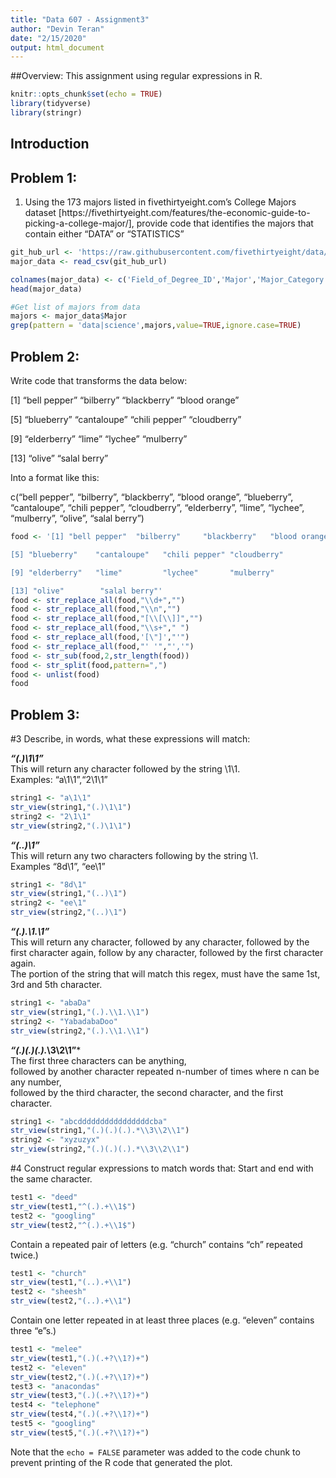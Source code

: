 ```yaml
---
title: "Data 607 - Assignment3"
author: "Devin Teran"
date: "2/15/2020"
output: html_document
---
```

##Overview: This assignment using regular expressions in R.

```r
knitr::opts_chunk$set(echo = TRUE)
library(tidyverse)
library(stringr)
```

## Introduction


## Problem 1:
1. Using the 173 majors listed in fivethirtyeight.com’s College Majors dataset [https://fivethirtyeight.com/features/the-economic-guide-to-picking-a-college-major/], provide code that identifies the majors that contain either "DATA" or "STATISTICS"
```r
git_hub_url <- 'https://raw.githubusercontent.com/fivethirtyeight/data/master/college-majors/majors-list.csv'
major_data <- read_csv(git_hub_url)
```

```r
colnames(major_data) <- c('Field_of_Degree_ID','Major','Major_Category')
head(major_data)
```

```r
#Get list of majors from data
majors <- major_data$Major
grep(pattern = 'data|science',majors,value=TRUE,ignore.case=TRUE)
```
## Problem 2:
Write code that transforms the data below:

[1] "bell pepper"  "bilberry"     "blackberry"   "blood orange"

[5] "blueberry"    "cantaloupe"   "chili pepper" "cloudberry"  

[9] "elderberry"   "lime"         "lychee"       "mulberry"    

[13] "olive"        "salal berry"

Into a format like this:

c("bell pepper", "bilberry", "blackberry", "blood orange", "blueberry", "cantaloupe", "chili pepper", "cloudberry", "elderberry", "lime", "lychee", "mulberry", "olive", "salal berry")

```r
food <- '[1] "bell pepper"  "bilberry"     "blackberry"   "blood orange"

[5] "blueberry"    "cantaloupe"   "chili pepper" "cloudberry"  

[9] "elderberry"   "lime"         "lychee"       "mulberry"    

[13] "olive"        "salal berry"'
food <- str_replace_all(food,"\\d+","")
food <- str_replace_all(food,"\\n","")
food <- str_replace_all(food,"[\\[\\]]","")
food <- str_replace_all(food,"\\s+"," ")
food <- str_replace_all(food,'[\"]',"'")
food <- str_replace_all(food,"' '","','")
food <- str_sub(food,2,str_length(food))
food <- str_split(food,pattern=",")
food <- unlist(food)
food
```
## Problem 3:
#3 Describe, in words, what these expressions will match:
  
***"(.)\1\1"***  
This will return any character followed by the string \1\1.  
Examples: "a\1\1","2\1\1"  
```r
string1 <- "a\1\1"
str_view(string1,"(.)\1\1")
string2 <- "2\1\1"
str_view(string2,"(.)\1\1")
```
  
***"(..)\1"***  
This will return any two characters following by the string \1.  
Examples "8d\1", "ee\1"
```r
string1 <- "8d\1"  
str_view(string1,"(..)\1")  
string2 <- "ee\1"  
str_view(string2,"(..)\1")  
```
  
***"(.).\\1.\\1"***  
This will return any character, 
followed by any character, 
followed by the first character again, 
follow by any character, 
followed by the first character again.  
The portion of the string that will match this regex, must have the same 1st, 3rd and 5th character.  
```r
string1 <- "abaDa"  
str_view(string1,"(.).\\1.\\1")  
string2 <- "YabadabaDoo"  
str_view(string2,"(.).\\1.\\1")  
```

***"(.)(.)(.).*\\3\\2\\1"***   
The first three characters can be anything,  
followed by another character repeated n-number of times where n can be any number,   
followed by the third character, the second character, and the first character.  
```r
string1 <- "abcddddddddddddddddcba"
str_view(string1,"(.)(.)(.).*\\3\\2\\1")
string2 <- "xyzuzyx"
str_view(string2,"(.)(.)(.).*\\3\\2\\1")
```
  
#4 Construct regular expressions to match words that:
Start and end with the same character.
```r
test1 <- "deed"
str_view(test1,"^(.).+\\1$")
test2 <- "googling"
str_view(test2,"^(.).+\\1$")
```
Contain a repeated pair of letters (e.g. "church" contains "ch" repeated twice.)
```r
test1 <- "church"
str_view(test1,"(..).+\\1")
test2 <- "sheesh"
str_view(test2,"(..).+\\1")
```
Contain one letter repeated in at least three places (e.g. "eleven" contains three "e"s.)
```r
test1 <- "melee"
str_view(test1,"(.)(.+?\\1?)+")
test2 <- "eleven"
str_view(test2,"(.)(.+?\\1?)+")
test3 <- "anacondas"
str_view(test3,"(.)(.+?\\1?)+")
test4 <- "telephone"
str_view(test4,"(.)(.+?\\1?)+")
test5 <- "googling"
str_view(test5,"(.)(.+?\\1?)+")

```

Note that the `echo = FALSE` parameter was added to the code chunk to prevent printing of the R code that generated the plot.

